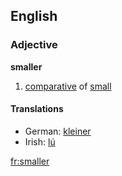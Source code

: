 ==English==
===Adjective===
'''smaller'''
# [[comparative]] of [[small]]

====Translations====
*German: [[kleiner]]
*Irish: [[lú]]

[[fr:smaller]]